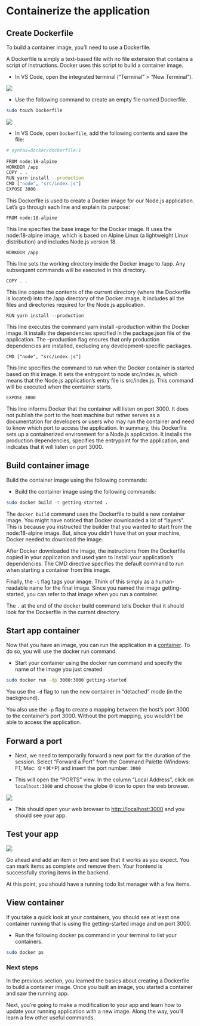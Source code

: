 # Containerize the application

## Create Dockerfile

To build a container image, you’ll need to use a Dockerfile. 

A Dockerfile is simply a text-based file with no file extension that contains a script of instructions. Docker uses this script to build a container image.

- In VS Code, open the integrated terminal ("Terminal" > "New Terminal"). 

![](images/docker-getting-started-1.png)

- Use the following command to create an empty file named Dockerfile.

```bash
sudo touch Dockerfile

```


![](images/docker-getting-started-2.png)

- In VS Code, open `Dockerfile`, add the following contents and save the file:

```bash
# syntax=docker/dockerfile:1
   
FROM node:18-alpine
WORKDIR /app
COPY . .
RUN yarn install --production
CMD ["node", "src/index.js"]
EXPOSE 3000

```

This Dockerfile is used to create a Docker image for our Node.js application. Let's go through each line and explain its purpose:

`FROM node:18-alpine`

This line specifies the base image for the Docker image. It uses the node:18-alpine image, which is based on Alpine Linux (a lightweight Linux distribution) and includes Node.js version 18.

`WORKDIR /app`

This line sets the working directory inside the Docker image to /app. Any subsequent commands will be executed in this directory.

`COPY . .`

This line copies the contents of the current directory (where the Dockerfile is located) into the /app directory of the Docker image. It includes all the files and directories required for the Node.js application.

`RUN yarn install --production`

This line executes the command yarn install --production within the Docker image. It installs the dependencies specified in the package.json file of the application. The --production flag ensures that only production dependencies are installed, excluding any development-specific packages.

`CMD ["node", "src/index.js"]`

This line specifies the command to run when the Docker container is started based on this image. It sets the entrypoint to node src/index.js, which means that the Node.js application's entry file is src/index.js. This command will be executed when the container starts.

`EXPOSE 3000`

This line informs Docker that the container will listen on port 3000. It does not publish the port to the host machine but rather serves as a documentation for developers or users who may run the container and need to know which port to access the application.
In summary, this Dockerfile sets up a containerized environment for a Node.js application. It installs the production dependencies, specifies the entrypoint for the application, and indicates that it will listen on port 3000.

## Build container image 

Build the container image using the following commands:

- Build the container image using the following commands:


```bash
sudo docker build -t getting-started .
```


The `docker build` command uses the Dockerfile to build a new container image. You might have noticed that Docker downloaded a lot of “layers”. This is because you instructed the builder that you wanted to start from the node:18-alpine image. But, since you didn’t have that on your machine, Docker needed to download the image.

After Docker downloaded the image, the instructions from the Dockerfile copied in your application and used yarn to install your application’s dependencies. The CMD directive specifies the default command to run when starting a container from this image.

Finally, the `-t` flag tags your image. Think of this simply as a human-readable name for the final image. Since you named the image getting-started, you can refer to that image when you run a container.

The `.` at the end of the docker build command tells Docker that it should look for the Dockerfile in the current directory.

## Start app container

Now that you have an image, you can run the application in a [container](https://docs.docker.com/get-started/overview/#docker-objects). To do so, you will use the docker run command.

- Start your container using the docker run command and specify the name of the image you just created:

```bash
sudo docker run -dp 3000:3000 getting-started
```

You use the `-d` flag to run the new container in “detached” mode (in the background). 

You also use the `-p` flag to create a mapping between the host’s port 3000 to the container’s port 3000. Without the port mapping, you wouldn’t be able to access the application.

## Forward a port

- Next, we need to temporarily forward a new port for the duration of the session. Select "Forward a Port" from the Command Palette (Windows: F1; Mac: ⇧+⌘+P) and insert the port number: `3000`

- This will open the "PORTS" view. In the column "Local Address", click on `localhost:3000` and choose the globe 🌐 icon to open the web browser. 


![](images/docker-getting-started-3.png)


- This should open your web browser to <http://localhost:3000> and you should see your app.

## Test your app

![](images/docker-getting-started-3.png)


Go ahead and add an item or two and see that it works as you expect. You can mark items as complete and remove them. Your frontend is successfully storing items in the backend.

At this point, you should have a running todo list manager with a few items. 

## View container

If you take a quick look at your containers, you should see at least one container running that is using the getting-started image and on port 3000. 

- Run the following docker ps command in your terminal to list your containers.

```bash
sudo docker ps
```

### Next steps

In the previous section, you learned the basics about creating a Dockerfile to build a container image. Once you built an image, you started a container and saw the running app.

Next, you’re going to make a modification to your app and learn how to update your running application with a new image. Along the way, you’ll learn a few other useful commands.
